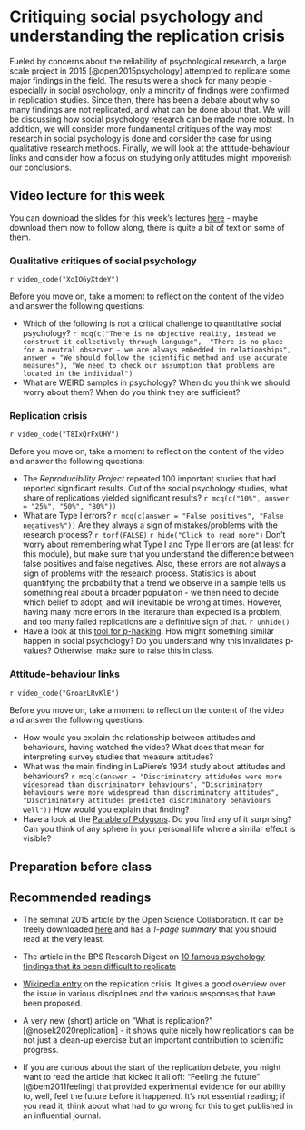# Critiquing social psychology and understanding the replication crisis

Fueled by concerns about the reliability of psychological research, a large scale project in 2015 [@open2015psychology] 
attempted to replicate some major findings in the field. The results were a shock for many people - especially in social
psychology, only a minority of findings were confirmed in replication studies. Since then, there has been a debate about
why so many findings are not replicated, and what can be done about that. We will be discussing how social psychology 
research can be made more robust. In addition, we will consider more fundamental critiques of the way most research
in social psychology is done and consider the case for using qualitative research methods. Finally, we will look at the 
attitude-behaviour links and consider how a focus on studying only attitudes might impoverish our conclusions.


## Video lecture for this week

You can download the slides for this week's lectures <a href="./files/Lecture_5_-_critiquing_social_psychology.pptx">here</a> - maybe download them now to follow along, there is quite a bit of text on some of them.

### Qualitative critiques of social psychology

`r video_code("XoIO6yXtdeY")`

Before you move on, take a moment to reflect on the content of the video and answer the following questions:

* Which of the following is not a critical challenge to quantitative social psychology?  `r mcq(c("There is no objective reality, instead we construct it collectively through language",  "There is no place for a neutral observer - we are always embedded in relationships", answer = "We should follow the scientific method and use accurate measures"), "We need to check our assumption that problems are located in the individual")`
* What are WEIRD samples in psychology? When do you think we should worry about them? When do you think they are sufficient? 

### Replication crisis

`r video_code("T8IxQrFxUHY")`

Before you move on, take a moment to reflect on the content of the video and answer the following questions:

* The *Reproducibility Project* repeated 100 important studies that had reported significant results. Out of the social psychology studies, what share of replications yielded significant results? `r mcq(c("10%", answer = "25%", "50%", "80%"))`
* What are Type I errors? `r mcq(c(answer = "False positives", "False negatives%"))` Are they always a sign of mistakes/problems with the research process? `r torf(FALSE)`
`r hide("Click to read more")`
Don't worry about remembering what Type I and Type II errors are (at least for this module), but make sure that you understand the difference between false positives and false negatives. Also, these errors are not always a sign of problems with the research process. Statistics is about quantifying the probability that a trend we observe in a sample tells us something real about a broader population - we then need to decide which belief to adopt, and will inevitable be wrong at times. However, having many more errors in the literature than expected is a problem, and too many failed replications are a definitive sign of that.
`r unhide()`
* Have a look at this [tool for p-hacking](https://projects.fivethirtyeight.com/p-hacking/){target="_blank"}. How might something similar happen in social psychology? Do you understand why this invalidates p-values? Otherwise, make sure to raise this in class. 

### Attitude-behaviour links

`r video_code("GroazLRvKlE")`

Before you move on, take a moment to reflect on the content of the video and answer the following questions:

* How would you explain the relationship between attitudes and behaviours, having watched the video? What does that mean for interpreting survey studies that measure attitudes?
* What was the main finding in LaPiere's 1934 study about attitudes and behaviours?  `r mcq(c(answer = "Discriminatory attidudes were more widespread than discriminatory behaviours", "Discriminatory behaviours were more widespread than discriminatory attitudes", "Discriminatory attitudes predicted discriminatory behaviours well"))` How would you explain that finding?
* Have a look at the [Parable of Polygons](https://ncase.me/polygons/){target="_blank"}. Do you find any of it surprising? Can you think of any sphere in your personal life where a similar effect is visible?


## Preparation before class



## Recommended readings

* The seminal 2015 article by the Open Science Collaboration. It can be freely downloaded [here](http://cbcd.bbk.ac.uk/sites/default/files/cbcd/files/interlearn/Open%20Science%2015%20replicability%20science%20paper.pdf){target="_blank"} and has a *1-page summary* that you should read at the very least.

* The article in the BPS Research Digest on [10 famous psychology findings that its been difficult to replicate ](https://digest.bps.org.uk/2016/09/16/ten-famous-psychology-findings-that-its-been-difficult-to-replicate/){target="_blank"}
  

* [Wikipedia entry](https://en.wikipedia.org/wiki/Replication_crisislocation){target="_blank"} on the replication crisis. It gives a good overview over the issue in various disciplines and the various responses that have been proposed. 

* A very new (short) article on "What is replication?" [@nosek2020replication] - it shows quite nicely how replications can be not just a clean-up exercise but an important contribution to scientific progress.

* If you are curious about the start of the replication debate, you might want to read the article that kicked it all off: "Feeling the future" [@bem2011feeling] that provided experimental evidence for our ability to, well, feel the future before it happened. It's not essential reading; if you read it, think about what had to go wrong for this to get published in an influential journal.


